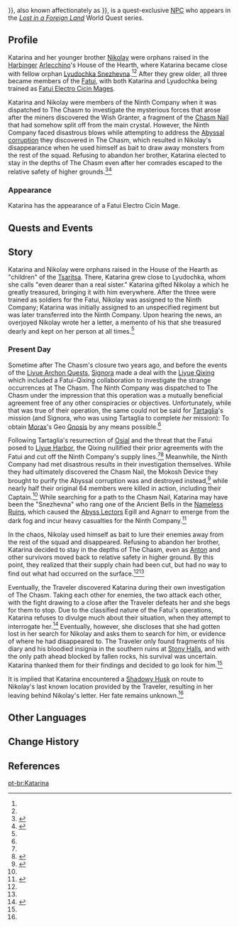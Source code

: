 {{Character Infobox
|type             = Quest NPC
|image            = NPC Katarina.png
|realname         = Katarina Snezhevna
|element          = Electro
|elementNote      = Delusion
|region           = Snezhnaya
|region2          = Liyue
|location         = Liyue
|affiliation      = Fatui
|affiliation2     = House of the Hearth
|title            = Fatuus
|sibling          = Nikolay
|siblingNote      = younger brother
}}
{{Lang|'''Katarina Snezhevna'''|ru=Катарина Снежневна|ru_rm={{#invoke:ru-rm|main|Катарина Снежневна}}}}, also known affectionately as {{Lang|'''Katya'''|ru=Катя|ru_rm={{#invoke:ru-rm|main|Катя}}}}, is a quest-exclusive [[NPC]] who appears in the ''[[Lost in a Foreign Land]]'' World Quest series.
<!--
==Location==
<gallery>
NPC Location Katarina.png|Katarina's location
NPC Location Context Katarina.png|Additional context
</gallery>
-->
==Profile==
{{Quote|Ideas, perspectives... What terribly boring avenues of inquiry! Pfft... Don't you go thinking that there are only ideas underneath my mask. I am certainly not bulletproof beneath it!|Katarina|[[Lost in a Foreign Land: Seeking]]}}
Katarina and her younger brother [[Nikolay]] were orphans raised in the [[Harbinger]] [[Arlecchino]]'s House of the Hearth, where Katarina became close with fellow orphan [[Lyudochka Snezhevna]].<ref name="ACVID"/><ref name="LFL2"/> After they grew older, all three became members of the [[Fatui]], with both Katarina and Lyudochka being trained as [[Fatui Electro Cicin Mage]]s.

Katarina and Nikolay were members of the Ninth Company when it was dispatched to The Chasm to investigate the mysterious forces that arose after the miners discovered the Wish Granter, a fragment of the [[Chasm Nail]] that had somehow split off from the main crystal. However, the Ninth Company faced disastrous blows while attempting to address the [[Abyssal corruption]] they discovered in The Chasm, which resulted in Nikolay's disappearance when he used himself as bait to draw away monsters from the rest of the squad. Refusing to abandon her brother, Katarina elected to stay in the depths of The Chasm even after her comrades escaped to the relative safety of higher grounds.<ref name="ACVID">{{Ref/Quest|A Company Vanishing Into the Deep}}</ref><ref name="LFL2">{{Ref/Quest|Lost in a Foreign Land: Seeking}}</ref>

===Appearance===
Katarina has the appearance of a Fatui Electro Cicin Mage.

==Quests and Events==
{{Quests and Events}}

==Story==
Katarina and Nikolay were orphans raised in the House of the Hearth as "children" of the [[Tsaritsa]]. There, Katarina grew close to Lyudochka, whom she calls "even dearer than a real sister." Katarina gifted Nikolay a {{w|balalaika}} which he greatly treasured, bringing it with him everywhere. After the three were trained as soldiers for the Fatui, Nikolay was assigned to the Ninth Company; Katarina was initially assigned to an unspecified regiment but was later transferred into the Ninth Company. Upon hearing the news, an overjoyed Nikolay wrote her a letter, a memento of his that she treasured dearly and kept on her person at all times.<ref name="LFL2" />

===Present Day===
Sometime after The Chasm's closure two years ago, and before the events of the [[Chapter I|Liyue Archon Quests]], [[Signora]] made a deal with the [[Liyue Qixing]] which included a Fatui-Qixing collaboration to investigate the strange occurrences at The Chasm. The Ninth Company was dispatched to The Chasm under the impression that this operation was a mutually beneficial agreement free of any other conspiracies or objectives. Unfortunately, while that was true of their operation, the same could not be said for [[Tartaglia]]'s mission (and Signora, who was using Tartaglia to complete ''her'' mission): To obtain [[Morax]]'s Geo [[Gnosis]] by any means possible.<ref name="ACVID" />

Following Tartaglia's resurrection of [[Osial]] and the threat that the Fatui posed to [[Liyue Harbor]], the Qixing nullified their prior agreements with the Fatui and cut off the Ninth Company's supply lines.<ref name="ACVID" /><ref>{{Ref/Quest|Undetected Infiltration}}</ref> Meanwhile, the Ninth Company had met disastrous results in their investigation themselves. While they had ultimately discovered the Chasm Nail, the Mokosh Device they brought to purify the Abyssal corruption was {{Not a Typo|overloaded}} and destroyed instead,<ref name="FAL">{{Ref/HEO|Fatui Action Logs}}</ref> while nearly half their original 64 members were killed in action, including their Captain.<ref name="ACVID" /> While searching for a path to the Chasm Nail, Katarina may have been the "Snezhevna" who rang one of the Ancient Bells in the [[Nameless Ruins]], which caused the [[Abyss Lectors]] Egill and Agnarr to emerge from the dark fog and incur heavy casualties for the Ninth Company.<ref>{{Ref/Quest|Perils in the Dark}}</ref>

In the chaos, Nikolay used himself as bait to lure their enemies away from the rest of the squad and disappeared. Refusing to abandon her brother, Katarina decided to stay in the depths of The Chasm, even as [[Anton]] and other survivors moved back to relative safety in higher ground. By this point, they realized that their supply chain had been cut, but had no way to find out what had occurred on the surface.<ref name="ACVID" /><ref name="LFL2" />

Eventually, the Traveler discovered Katarina during their own investigation of The Chasm. Taking each other for enemies, the two attack each other, with the fight drawing to a close after the Traveler defeats her and she begs for them to stop. Due to the classified nature of the Fatui's operations, Katarina refuses to divulge much about their situation, when they attempt to interrogate her.<ref name="LFL">{{Ref/Quest|Lost in a Foreign Land (Quest)}}</ref> Eventually, however, she discloses that she had gotten lost in her search for Nikolay and asks them to search for him, or evidence of where he had disappeared to. The Traveler only found fragments of his diary and his bloodied insignia in the southern ruins at [[Stony Halls]], and with the only path ahead blocked by fallen rocks, his survival was uncertain. Katarina thanked them for their findings and decided to go look for him.<ref name="LFL2" />

It is implied that Katarina encountered a [[Shadowy Husk: Line Breaker|Shadowy Husk]] on route to Nikolay's last known location provided by the Traveler, resulting in her leaving behind Nikolay's letter. Her fate remains unknown.<ref name="LFL2" />

==Other Languages==
{{Other Languages
|default_hidden = 1
|en      = Katarina
|zhs     = 卡塔琳娜
|zhs_rm  = Kǎtǎlínnà
|zht     = 卡塔琳娜
|zht_rm  = Kǎtǎlínnà
|ja      = カタリナ
|ja_rm   = Katarina
|ko      = 카타리나
|es      = Katarina
|fr      = Katarina
|ru      = Катарина
|th      = Katarina
|vi      = Katarina
|de      = Katarina
|id      = Katarina
|pt      = Katarina
|tr      = Katarina
|it      = Katarina
}}

==Change History==
{{Change History|2.6}}

==References==
{{Reflist}}

[[pt-br:Katarina]]
